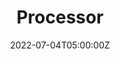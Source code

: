 ---
title: "Processor"
keywords: "processor, professional speaker, speaker, amplifier, audio system"
description: "SYRINCS carefully creates a complete audio system for use, from power supply to audio output devices, including digital audio processors, voice effects units, wireless microphones and other electronic peripheral devices for your matching use. All peripheral equipment is manufactured in accordance with current international standards to meet your high-quality requirements."
slug: processor
image: "/images/categories/processor.webp"
category: processor
# tags:
#   - mixer
#   - Browser
#   - JavaScript
#   - React
date: 2022-07-04T05:00:00Z
# draft: false
---